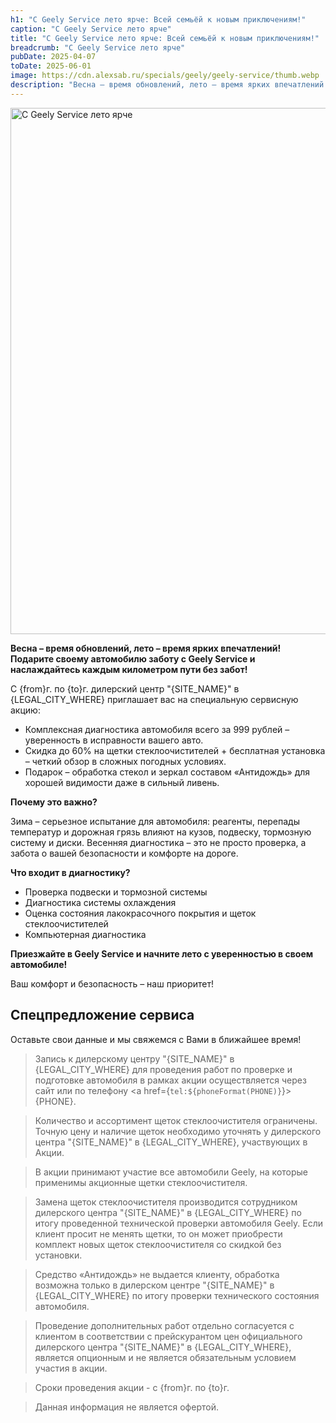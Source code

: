 ```yaml
---
h1: "C Geely Service лето ярче: Всей семьёй к новым приключениям!"
caption: "C Geely Service лето ярче"
title: "C Geely Service лето ярче: Всей семьёй к новым приключениям!"
breadcrumb: "C Geely Service лето ярче"
pubDate: 2025-04-07
toDate: 2025-06-01
image: https://cdn.alexsab.ru/specials/geely/geely-service/thumb.webp
description: "Весна – время обновлений, лето – время ярких впечатлений! Подарите своему автомобилю заботу с Geely Service и наслаждайтесь каждым километром пути без забот!"
---
```



<picture>
    <source media="(min-width: 1024px)" srcset="https://cdn.alexsab.ru/specials/geely/geely-service/desktop-1500x844.webp" />
    <source media="(min-width: 640px)" srcset="https://cdn.alexsab.ru/specials/geely/geely-service/tablet-960x540.webp" />
    <img src="https://cdn.alexsab.ru/specials/geely/geely-service/mobile-640x640.webp" width="1496" height="842" class="w-full mb-10" alt="C Geely Service лето ярче" />
</picture>

**Весна – время обновлений, лето – время ярких впечатлений! Подарите своему автомобилю заботу с Geely Service и наслаждайтесь каждым километром пути без забот!**

С {from}г. по {to}г. дилерский центр "{SITE_NAME}" в {LEGAL_CITY_WHERE} приглашает вас на специальную сервисную акцию:

- Комплексная диагностика автомобиля всего за 999 рублей – уверенность в исправности вашего авто.
- Скидка до 60% на щетки стеклоочистителей + бесплатная установка – четкий обзор в сложных погодных условиях.
- Подарок – обработка стекол и зеркал составом «Антидождь» для хорошей видимости даже в сильный ливень.

**Почему это важно?**

Зима – серьезное испытание для автомобиля: реагенты, перепады температур и дорожная грязь влияют на кузов, подвеску, тормозную систему и диски. Весенняя диагностика – это не просто проверка, а забота о вашей безопасности и комфорте на дороге.

**Что входит в диагностику?**

- Проверка подвески и тормозной системы
- Диагностика системы охлаждения
- Оценка состояния лакокрасочного покрытия и щеток стеклоочистителей
- Компьютерная диагностика

**Приезжайте в Geely Service и начните лето с уверенностью в своем автомобиле!**

Ваш комфорт и безопасность – наш приоритет!

<Timer 
    endtime="2025-06-01T23:59:59+04:00"
    class="!py-10"
/>

<div class="mt-10 mb-20">
    <h2 class="text-center">Спецпредложение сервиса</h2>
    <p class="text-center">Оставьте свои данные и мы свяжемся с Вами в ближайшее время!</p>
    <FeedbackForm 
        title="" 
        dataFormName="Форма обратной связи. C Geely Service лето ярче" 
    />
</div>

> Запись к дилерскому центру "{SITE_NAME}" в {LEGAL_CITY_WHERE} для проведения работ по проверке и подготовке автомобиля в рамках акции осуществляется через сайт или по телефону <a href={`tel:${phoneFormat(PHONE)}`}>{PHONE}</a>.

> Количество и ассортимент щеток стеклоочистителя ограничены. Точную цену и наличие щеток необходимо уточнять у дилерского центра "{SITE_NAME}" в {LEGAL_CITY_WHERE}, участвующих в Акции.

> В акции принимают участие все автомобили Geely, на которые применимы акционные щетки стеклоочистителя.

> Замена щеток cтеклоочистителя производится сотрудником дилерского центра "{SITE_NAME}" в {LEGAL_CITY_WHERE} по итогу проведенной технической проверки автомобиля Geely. Если клиент просит не менять щетки, то он может приобрести комплект новых щеток стеклоочистителя со скидкой без установки.

> Средство «Антидождь» не выдается клиенту, обработка возможна только в дилерском центре "{SITE_NAME}" в {LEGAL_CITY_WHERE} по итогу проверки технического состояния автомобиля.

> Проведение дополнительных работ отдельно согласуется с клиентом в соответствии с прейскурантом цен официального дилерского центра "{SITE_NAME}" в {LEGAL_CITY_WHERE}, является опционным и не является обязательным условием участия в акции.

> Сроки проведения акции - с {from}г. по {to}г.

> Данная информация не является офертой.

